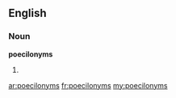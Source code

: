 ==English==

===Noun===
'''poecilonyms'''

# {{plural of|poecilonym}}

[[ar:poecilonyms]]
[[fr:poecilonyms]]
[[my:poecilonyms]]